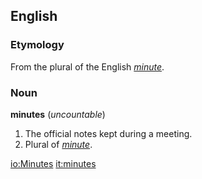==English==

=== Etymology ===
From the plural of the English ''[[minute]]''.

=== Noun ===
'''minutes''' (''uncountable'')

# The official notes kept during a meeting.
# Plural of ''[[minute]]''.

[[io:Minutes]]
[[it:minutes]]